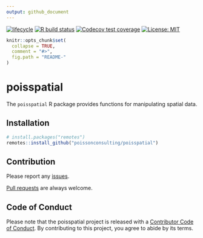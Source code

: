 ```yaml
---
output: github_document
---
```


<!-- README.md is generated from README.Rmd. Please edit that file -->

[![lifecycle](https://img.shields.io/badge/lifecycle-experimental-orange.svg)](https://www.tidyverse.org/lifecycle/#experimental)
[![R build status](https://github.com/poissonconsulting/poisspatial/workflows/R-CMD-check/badge.svg)](https://github.com/poissonconsulting/poisspatial/actions)
[![Codecov test coverage](https://codecov.io/gh/poissonconsulting/poisspatial/branch/master/graph/badge.svg)](https://codecov.io/gh/poissonconsulting/poisspatial?branch=master)
[![License: MIT](https://img.shields.io/badge/License-MIT-blue.svg)](https://opensource.org/licenses/MIT)

```r
knitr::opts_chunk$set(
  collapse = TRUE,
  comment = "#>",
  fig.path = "README-"
)
```

# poisspatial

The `poisspatial` R package provides functions for manipulating spatial data.

## Installation

```r
# install.packages("remotes")
remotes::install_github("poissonconsulting/poisspatial")
```

## Contribution

Please report any [issues](https://github.com/poissonconsulting/poisspatial/issues).

[Pull requests](https://github.com/poissonconsulting/poisspatial/pulls) are always welcome.

## Code of Conduct

Please note that the poisspatial project is released with a [Contributor Code of Conduct](https://contributor-covenant.org/version/2/0/CODE_OF_CONDUCT.html). By contributing to this project, you agree to abide by its terms.

